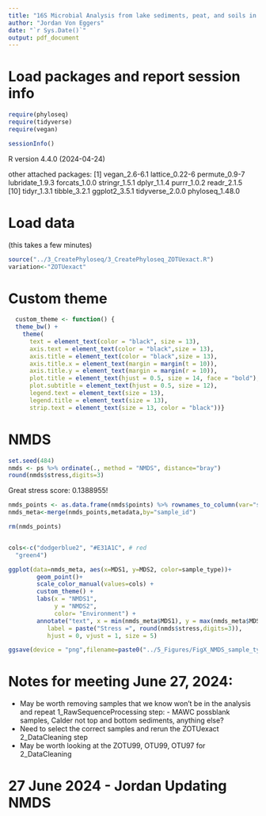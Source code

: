 ```yaml
---
title: "16S Microbial Analysis from lake sediments, peat, and soils in Wyoming mountains"
author: "Jordan Von Eggers"
date: "`r Sys.Date()`"
output: pdf_document
---
```


# Load packages and report session info
```r
require(phyloseq)
require(tidyverse)
require(vegan)

sessionInfo()
```


R version 4.4.0 (2024-04-24)

other attached packages:
 [1] vegan_2.6-6.1   lattice_0.22-6  permute_0.9-7   lubridate_1.9.3 forcats_1.0.0   stringr_1.5.1   dplyr_1.1.4     purrr_1.0.2     readr_2.1.5    
[10] tidyr_1.3.1     tibble_3.2.1    ggplot2_3.5.1   tidyverse_2.0.0 phyloseq_1.48.0


# Load data
(this takes a few minutes)
```r
source("../3_CreatePhyloseq/3_CreatePhyloseq_ZOTUexact.R")
variation<-"ZOTUexact"
```

# Custom theme
```r
  custom_theme <- function() {
  theme_bw() +
    theme(
      text = element_text(color = "black", size = 13),
      axis.text = element_text(color = "black",size = 13),
      axis.title = element_text(color = "black",size = 13),
      axis.title.x = element_text(margin = margin(t = 10)),
      axis.title.y = element_text(margin = margin(r = 10)),
      plot.title = element_text(hjust = 0.5, size = 14, face = "bold"),
      plot.subtitle = element_text(hjust = 0.5, size = 12),
      legend.text = element_text(size = 13),
      legend.title = element_text(size = 13),
      strip.text = element_text(size = 13, color = "black"))}
```


# NMDS
```r
set.seed(484)
nmds <- ps %>% ordinate(., method = "NMDS", distance="bray")
round(nmds$stress,digits=3)
```
Great stress score: 0.1388955!

```r
nmds_points <- as.data.frame(nmds$points) %>% rownames_to_column(var="sample_id")
nmds_meta<-merge(nmds_points,metadata,by="sample_id")

rm(nmds_points)


cols<-c("dodgerblue2", "#E31A1C", # red
  "green4")

ggplot(data=nmds_meta, aes(x=MDS1, y=MDS2, color=sample_type))+
        geom_point()+
        scale_color_manual(values=cols) + 
        custom_theme() +
        labs(x = "NMDS1",
             y = "NMDS2",
             color= "Environment") +   
        annotate("text", x = min(nmds_meta$MDS1), y = max(nmds_meta$MDS2), 
           label = paste("Stress =", round(nmds$stress,digits=3)), 
           hjust = 0, vjust = 1, size = 5)

ggsave(device = "png",filename=paste0("../5_Figures/FigX_NMDS_sample_type_",variation,".png"), height = 7, width=9, units="in")
```


# Notes for meeting June 27, 2024:

- May be worth removing samples that we know won't be in the analysis and repeat 1_RawSequenceProcessing step:
        - MAWC possblank samples, Calder not top and bottom sediments, anything else?
- Need to select the correct samples and rerun the ZOTUexact 2_DataCleaning step
- May be worth looking at the ZOTU99, OTU99, OTU97 for 2_DataCleaning


# 27 June 2024 - Jordan Updating NMDS